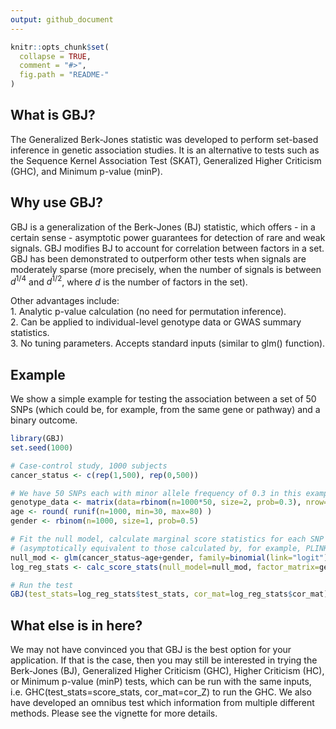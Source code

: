 ```yaml
---
output: github_document
---
```


<!-- README.md is generated from README.Rmd. Please edit that file -->

```r
knitr::opts_chunk$set(
  collapse = TRUE,
  comment = "#>",
  fig.path = "README-"
)
```

## What is GBJ?

The Generalized Berk-Jones statistic was developed to perform set-based inference
in genetic association studies. It is an alternative to tests such as the Sequence
Kernel Association Test (SKAT), Generalized Higher Criticism (GHC), and Minimum 
p-value (minP). 

## Why use GBJ?

GBJ is a generalization of the Berk-Jones (BJ) statistic, which offers - in a certain 
sense - asymptotic power guarantees for detection of rare and weak signals. 
GBJ modifies BJ to account for correlation between factors in a set.
GBJ has been demonstrated to outperform other tests when signals are moderately 
sparse (more precisely, when the number of signals is between $d^{1/4}$ and 
$d^{1/2}$, where $d$ is the number of factors in the set).

Other advantages include:  
1. Analytic p-value calculation (no need for permutation inference).   
2. Can be applied to individual-level genotype data or GWAS summary statistics.  
3. No tuning parameters. Accepts standard inputs (similar to glm() function).

## Example

We show a simple example for testing the association between a set of 50 SNPs
(which could be, for example, from the same gene or pathway) and a binary outcome.

```r
library(GBJ)
set.seed(1000)

# Case-control study, 1000 subjects
cancer_status <- c(rep(1,500), rep(0,500))

# We have 50 SNPs each with minor allele frequency of 0.3 in this example
genotype_data <- matrix(data=rbinom(n=1000*50, size=2, prob=0.3), nrow=1000)
age <- round( runif(n=1000, min=30, max=80) )
gender <- rbinom(n=1000, size=1, prob=0.5)     

# Fit the null model, calculate marginal score statistics for each SNP
# (asymptotically equivalent to those calculated by, for example, PLINK)
null_mod <- glm(cancer_status~age+gender, family=binomial(link="logit"))
log_reg_stats <- calc_score_stats(null_model=null_mod, factor_matrix=genotype_data, link_function="logit")

# Run the test
GBJ(test_stats=log_reg_stats$test_stats, cor_mat=log_reg_stats$cor_mat)
```

## What else is in here?
We may not have convinced you that GBJ is the best option for your application. If that is the case, 
then you may still be interested in trying the Berk-Jones (BJ), Generalized Higher Criticism (GHC), 
Higher Criticism (HC), or Minimum p-value (minP) tests, which can be run with the same inputs, i.e.
GHC(test_stats=score_stats, cor_mat=cor_Z) to run the GHC. We also have developed an omnibus test which 
information from multiple different methods.  Please see the vignette for more details.

